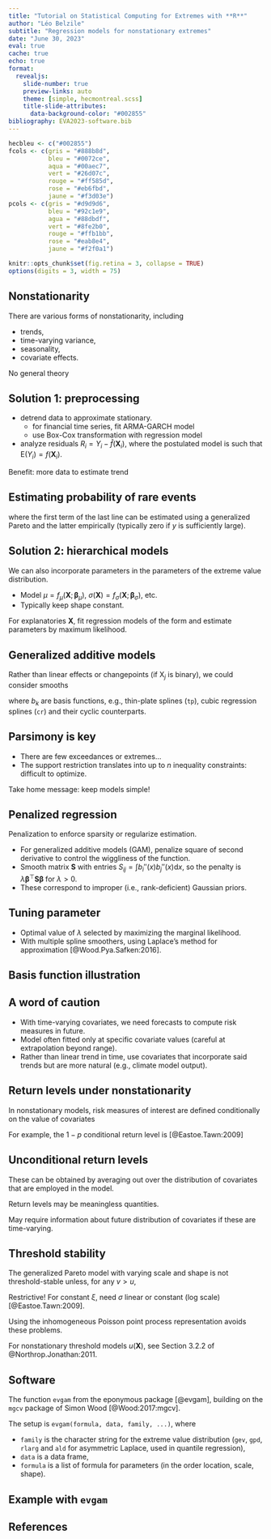 ```yaml
---
title: "Tutorial on Statistical Computing for Extremes with **R**"
author: "Léo Belzile"
subtitle: "Regression models for nonstationary extremes"
date: "June 30, 2023"
eval: true
cache: true
echo: true
format:
  revealjs:
    slide-number: true
    preview-links: auto
    theme: [simple, hecmontreal.scss]
    title-slide-attributes:
      data-background-color: "#002855"
bibliography: EVA2023-software.bib
---
```



```r

hecbleu <- c("#002855")
fcols <- c(gris = "#888b8d",
           bleu = "#0072ce",
           aqua = "#00aec7",
           vert = "#26d07c",
           rouge = "#ff585d",
           rose = "#eb6fbd",
           jaune = "#f3d03e")
pcols <- c(gris = "#d9d9d6",
           bleu = "#92c1e9",
           agua = "#88dbdf",
           vert = "#8fe2b0",
           rouge = "#ffb1bb",
           rose = "#eab8e4",
           jaune = "#f2f0a1")

knitr::opts_chunk$set(fig.retina = 3, collapse = TRUE)
options(digits = 3, width = 75)
```


## Nonstationarity

There are various forms of nonstationarity, including 

- trends, 
- time-varying variance,
- seasonality,  
- covariate effects.

No general theory

## Solution 1: preprocessing

- detrend data to approximate stationary.
   - for financial time series, fit ARMA-GARCH model
   - use Box-Cox transformation with regression model
- analyze residuals $R_i = Y_i - \widehat{f}(\mathbf{X}_i)$, where the postulated model is such that $\mathsf{E}(Y_i) = f(\mathbf{X}_i)$.

Benefit: more data to estimate trend

## Estimating probability of rare events

\begin{align*}
&\Pr(Y_i > y \mid \mathbf{X}_i) \\\quad &= \Pr\{R_i > y - \widehat{f}(\mathbf{X}_i)\mid \mathbf{X}_i\}
\\\quad & = \Pr\{R_i > y - \widehat{f}(\mathbf{X}_i)\mid \mathbf{X}_i, R_i > u\}\Pr(R_i > u) \\& \qquad + \Pr\{u  \leq R_i > y - \widehat{f}(\mathbf{X}_i)\mid \mathbf{X}_i\}\Pr(R_i \leq u)
\end{align*}
where the first term of the last line can be estimated using a generalized Pareto and the latter empirically (typically zero if $y$ is sufficiently large).

## Solution 2: hierarchical models

We can also incorporate parameters in the parameters of the extreme value distribution.

- Model $\mu=f_{\mu}(\mathbf{X}; \boldsymbol{\beta}_{\mu})$, $\sigma(\mathbf{X})=f_{\sigma}(\mathbf{X}; \boldsymbol{\beta}_{\sigma})$, etc.
- Typically keep shape constant.

For explanatories $\mathbf{X}$, fit regression models of the form
\begin{align*}
\mu(\mathbf{X}) = \beta_0 + \beta_1 \mathrm{X}_1 + \cdots \beta_p \mathrm{X}_p,
\end{align*}
and estimate parameters by maximum likelihood.

## Generalized additive models

Rather than linear effects or changepoints (if $\mathrm{X}_j$ is binary), we could consider smooths

\begin{align*}
f(\mathrm{X}_j) = \sum_{k=1}^K \beta_k b_k(\mathbf{X}_j)
\end{align*}
where $b_k$ are basis functions, e.g., thin-plate splines (`tp`), cubic regression splines (`cr`) and their cyclic counterparts.

## Parsimony is key

- There are few exceedances or extremes...
- The support restriction translates into up to $n$ inequality constraints: difficult to optimize.


Take home message: keep models simple!

## Penalized regression

Penalization to enforce sparsity or regularize estimation.

- For generalized additive models (GAM), penalize square of second derivative to control the wiggliness of the function.
- Smooth matrix $\mathbf{S}$ with entries $S_{ij} = \int b_i''(x) b_j''(x)\mathrm{d} x$, so the penalty is
$\lambda \boldsymbol{\beta}^\top \mathbf{S}\boldsymbol{\beta}$ for $\lambda > 0$.
- These correspond to improper (i.e., rank-deficient) Gaussian priors.

## Tuning parameter

-  Optimal value of $\lambda$ selected by maximizing the marginal likelihood.
- With multiple spline smoothers, using Laplace's method for approximation [@Wood.Pya.Safken:2016].

## Basis function illustration


## A word of caution

- With time-varying covariates, we need forecasts to compute risk measures in future.
- Model often fitted only at specific covariate values (careful at extrapolation beyond range).
- Rather than linear trend in time, use covariates that incorporate said trends but are more natural (e.g., climate model output).


## Return levels under nonstationarity

In nonstationary models, risk measures of interest are defined conditionally on the value of covariates

For example, the $1-p$ conditional return level is [@Eastoe.Tawn:2009]
\begin{align*}
\Pr(Y_t  > y \mid \mathbf{X}_t =\boldsymbol{x}_t) = p
\end{align*}

## Unconditional return levels

These can be obtained by averaging out over the distribution of covariates that are employed in the model.

\begin{align*}
\int_{\mathcal{X}} \Pr(Y_t  > y \mid \mathbf{X}_t =\boldsymbol{x}_t) \mathrm{d} P(\boldsymbol{x}_t),
\end{align*}

Return levels may be meaningless quantities.

May require information about future distribution of covariates if these are time-varying.

## Threshold stability

The generalized Pareto model with varying scale and shape is not threshold-stable unless, for any $v>u$, 
\begin{align*}
\sigma_v(\boldsymbol{x}_t) = \sigma_u(\boldsymbol{x}_t) + (v-u) \xi(\boldsymbol{x}_t)
\end{align*}

Restrictive! For constant $\xi$, need $\sigma$ linear or constant (log scale) [@Eastoe.Tawn:2009].

Using the inhomogeneous Poisson point process representation avoids these problems.

For nonstationary threshold models $u(\mathbf{X})$, see Section 3.2.2 of @Northrop.Jonathan:2011.

## Software

The function `evgam` from the eponymous package [@evgam], building on the `mgcv` package of Simon Wood [@Wood:2017:mgcv].

The setup is `evgam(formula, data, family, ...)`, where 

- `family` is the character string for the extreme value distribution (`gev`, `gpd`, `rlarg` and `ald` for asymmetric Laplace, used in quantile regression),
- `data` is a data frame,
- `formula` is a list of formula for parameters (in the order location, scale, shape).

## Example with `evgam`

## References
